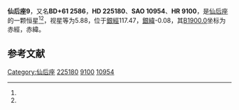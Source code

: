 {{Starbox begin
| name = 仙后座9
}}
{{Starbox observe
| epoch = [[J2000.0|J2000.0]]
| constell = [[仙后座|仙后座]]<ref name=SIMBAD>{{cite web
 | url=http://simbad.u-strasbg.fr/simbad/sim-id?Ident=HR+9100
 | title =Pulsating variable Star
 | publisher=Centre de Données astronomiques de Strasbourg
 | work=SIMBAD
 | accessdate=2012-07-13}}</ref><ref name=DATA>{{cite web
 | url=http://vizier.u-strasbg.fr/viz-bin/VizieR-5?-out.add=.&-source=5050&-corr=PK=HR&-out.max=9999&HR=9100
 | title =VizieR Detailed Page
 | accessdate=2012-07-13}}</ref>
| 星官= [[王良_(星官)|王良]] （[[奎宿|奎宿]]）
| ra = {{RA|0|4|13.6}}<ref name=SIMBAD /><ref name=DATA />
| dec = {{DEC|+62|17|16}}<ref name=SIMBAD /><ref name=DATA />
| appmag_v = 5.88<ref name=SIMBAD /><ref name=DATA />
}}
{{Starbox character
| class = A1III<ref name=SIMBAD /><ref name=DATA />
| b-v = 0.3<ref name=SIMBAD /><ref name=DATA />
| u-b = 0.29<ref name=SIMBAD /><ref name=DATA />
| r-i = <ref name=SIMBAD /><ref name=DATA />
| variable = 
}}
{{Starbox astrometry
| radial_v = 0.29
| prop_mo_ra = -18
| parallax = 
| p_error = 
}}
{{Starbox catalog
| names =BD+61 2586，[[SAO星表|SAO]] 10954，[[HD星表|HD]] 225180，[[HR星表|HR]] 9100}}
{{Starbox reference |Simbad=HR+9100}}
{{Starbox end}}

'''仙后座9'''，又名'''BD+61 2586'''，'''HD 225180'''、'''SAO 10954'''、'''HR 9100'''，是[[仙后座|仙后座]]的一颗恒星<ref name=SIMBAD /><ref name=DATA />，视星等为5.88，位于[[銀道座標系|銀經]]117.47，[[銀道座標系|銀緯]]-0.08，其[[B1900.0|B1900.0]]坐标为赤經{{RA|23|59|4.5}}，赤緯{{DEC|+61|-0.08|51}}。

== 参考文献 ==
{{reflist}}

{{star-stub}}

{{仙后座恒星}}
{{星官|王良|5|14}}
[[Category:仙后座|Category:仙后座]]
[[Category:HD和HDE天體|225180]]
[[Category:HR天體|9100]]
[[Category:SAO天體|10954]]